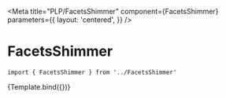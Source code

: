 
<Meta
  title="PLP/FacetsShimmer"
  component={FacetsShimmer}
  parameters={{
    layout: 'centered',
  }}
/>


# FacetsShimmer

```
import { FacetsShimmer } from '../FacetsShimmer'
```

<Canvas>
  <Story name="FacetsShimmer">{Template.bind({})}</Story>
</Canvas>
